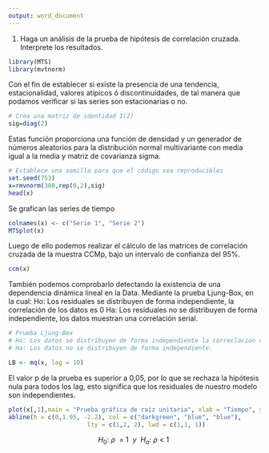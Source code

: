```yaml
---
output: word_document
---
```


1. 	Haga un análisis de la prueba de hipótesis de correlación cruzada. Interprete los resultados.

```r
library(MTS)
library(mvtnorm)
```

Con el fin de establecer si existe la presencia de una tendencia, estacionalidad, valores atípicos ó discontinuidades, de tal manera que podamos verificar si las series son estacionarias o no.

```r

# Crea una matriz de identidad I(2)
sig=diag(2)

```

Estas función proporciona una función de densidad y un generador de números aleatorios para la distribución normal multivariante con media igual a la media y matriz de covarianza sigma.

```r
# Establece una semilla para que el código sea reproducibles
set.seed(753) 
x=rmvnorm(300,rep(0,2),sig) 
head(x)
```
Se grafican las series de tiempo
```r
colnames(x) <- c("Serie 1", "Serie 2")
MTSplot(x)

```
Luego de ello podemos realizar el cálculo de las matrices de correlación cruzada de la muestra CCMp, bajo  un intervalo de confianza del 95%.

```r
ccm(x)
```

También podemos comprobarlo detectando la existencia de una dependencia dinámica lineal en la Data. Mediante la prueba Ljung-Box, en la cual:
Ho: Los residuales se distribuyen de forma independiente, la correlación de los datos es 0
Ha: Los residuales no se distribuyen de forma independiente, los datos muestran una correlación serial.

```r
# Prueba Ljung-Box
# Ho: Los datos se distribuyen de forma independiente la correclacion de los datos es 0.
# Ha: Los datos no se distribuyen de forma independiente.

LB <- mq(x, lag = 10)

```

El valor p de la prueba es superior a 0,05, por lo que se rechaza la hipótesis nula para todos los lag, esto significa que los residuales de nuestro modelo son independientes.

```r
plot(x[,1],main = "Prueba gráfica de raíz unitaria", xlab = "Tiempo", ylab="Serie 1", type = "l")
abline(h = c(0,1.95, -2.2), col = c("darkgreen", "blue", "blue"),
                      lty = c(1,2, 2), lwd = c(1,1, 1))
```
$$H_0:\:\rho \:\:=\:1\:\:y\:\:H_a:\:\rho \:<\:1\:$$




